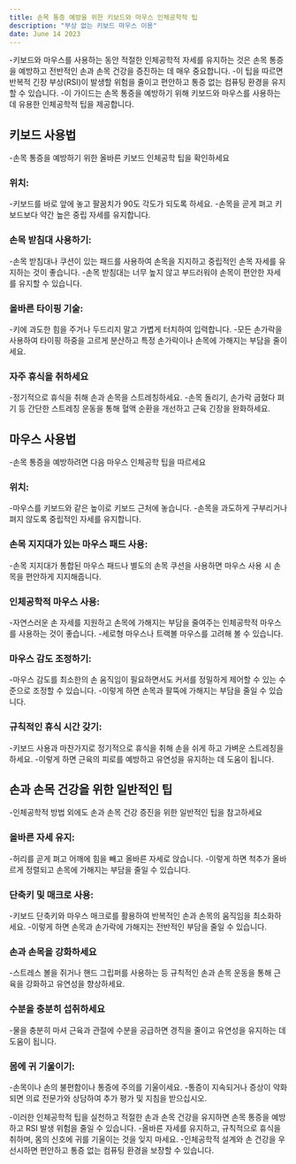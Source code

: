 ```yaml
---
title: 손목 통증 예방을 위한 키보드와 마우스 인체공학적 팁
description: "부상 없는 키보드 마우스 이용"
date: June 14 2023
---
```


-키보드와 마우스를 사용하는 동안 적절한 인체공학적 자세를 유지하는 것은 손목 통증을 예방하고 전반적인 손과 손목 건강을 증진하는 데 매우 중요합니다. 
-이 팁을 따르면 반복적 긴장 부상(RSI)이 발생할 위험을 줄이고 편안하고 통증 없는 컴퓨팅 환경을 유지할 수 있습니다. 
-이 가이드는 손목 통증을 예방하기 위해 키보드와 마우스를 사용하는 데 유용한 인체공학적 팁을 제공합니다.

## 키보드 사용법
-손목 통증을 예방하기 위한 올바른 키보드 인체공학 팁을 확인하세요

### 위치: 
-키보드를 바로 앞에 놓고 팔꿈치가 90도 각도가 되도록 하세요. 
-손목을 곧게 펴고 키보드보다 약간 높은 중립 자세를 유지합니다.

### 손목 받침대 사용하기: 
-손목 받침대나 쿠션이 있는 패드를 사용하여 손목을 지지하고 중립적인 손목 자세를 유지하는 것이 좋습니다. 
-손목 받침대는 너무 높지 않고 부드러워야 손목이 편안한 자세를 유지할 수 있습니다.

### 올바른 타이핑 기술: 
-키에 과도한 힘을 주거나 두드리지 말고 가볍게 터치하여 입력합니다. 
-모든 손가락을 사용하여 타이핑 하중을 고르게 분산하고 특정 손가락이나 손목에 가해지는 부담을 줄이세요.

### 자주 휴식을 취하세요 
-정기적으로 휴식을 취해 손과 손목을 스트레칭하세요. 
-손목 돌리기, 손가락 굽혔다 펴기 등 간단한 스트레칭 운동을 통해 혈액 순환을 개선하고 근육 긴장을 완화하세요.

## 마우스 사용법
-손목 통증을 예방하려면 다음 마우스 인체공학 팁을 따르세요

### 위치: 
-마우스를 키보드와 같은 높이로 키보드 근처에 놓습니다. 
-손목을 과도하게 구부리거나 펴지 않도록 중립적인 자세를 유지합니다.

### 손목 지지대가 있는 마우스 패드 사용: 
-손목 지지대가 통합된 마우스 패드나 별도의 손목 쿠션을 사용하면 마우스 사용 시 손목을 편안하게 지지해줍니다.

### 인체공학적 마우스 사용: 
-자연스러운 손 자세를 지원하고 손목에 가해지는 부담을 줄여주는 인체공학적 마우스를 사용하는 것이 좋습니다. 
-세로형 마우스나 트랙볼 마우스를 고려해 볼 수 있습니다.

### 마우스 감도 조정하기: 
-마우스 감도를 최소한의 손 움직임이 필요하면서도 커서를 정밀하게 제어할 수 있는 수준으로 조정할 수 있습니다. 
-이렇게 하면 손목과 팔뚝에 가해지는 부담을 줄일 수 있습니다.

### 규칙적인 휴식 시간 갖기: 
-키보드 사용과 마찬가지로 정기적으로 휴식을 취해 손을 쉬게 하고 가벼운 스트레칭을 하세요. 
-이렇게 하면 근육의 피로를 예방하고 유연성을 유지하는 데 도움이 됩니다.

## 손과 손목 건강을 위한 일반적인 팁
-인체공학적 방법 외에도 손과 손목 건강 증진을 위한 일반적인 팁을 참고하세요

### 올바른 자세 유지: 
-허리를 곧게 펴고 어깨에 힘을 빼고 올바른 자세로 앉습니다. 
-이렇게 하면 척추가 올바르게 정렬되고 손목에 가해지는 부담을 줄일 수 있습니다.

### 단축키 및 매크로 사용: 
-키보드 단축키와 마우스 매크로를 활용하여 반복적인 손과 손목의 움직임을 최소화하세요. 
-이렇게 하면 손목과 손가락에 가해지는 전반적인 부담을 줄일 수 있습니다.

### 손과 손목을 강화하세요 
-스트레스 볼을 쥐거나 핸드 그립퍼를 사용하는 등 규칙적인 손과 손목 운동을 통해 근육을 강화하고 유연성을 향상하세요.

### 수분을 충분히 섭취하세요 
-물을 충분히 마셔 근육과 관절에 수분을 공급하면 경직을 줄이고 유연성을 유지하는 데 도움이 됩니다.

### 몸에 귀 기울이기: 
-손목이나 손의 불편함이나 통증에 주의를 기울이세요. 
-통증이 지속되거나 증상이 악화되면 의료 전문가와 상담하여 추가 평가 및 지침을 받으십시오.

-이러한 인체공학적 팁을 실천하고 적절한 손과 손목 건강을 유지하면 손목 통증을 예방하고 RSI 발생 위험을 줄일 수 있습니다. 
-올바른 자세를 유지하고, 규칙적으로 휴식을 취하며, 몸의 신호에 귀를 기울이는 것을 잊지 마세요. 
-인체공학적 설계와 손 건강을 우선시하면 편안하고 통증 없는 컴퓨팅 환경을 보장할 수 있습니다.